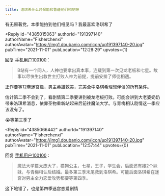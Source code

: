```yaml
---
title: 洛琪希什么时候能和鲁迪他们相见呀
---
```



<Forum groupName="无职转生：到了异..." groupUrl="https://www.douban.com/group/716243/" archivedAt="2025-05-16T14:14:44.355Z">
  <Post
    id="251530556"
    title="洛琪希什么时候能和鲁迪他们相见呀"
    url="https://www.douban.com/group/topic/251530556/?_spm_id=MTkxMzk3MTQw"
    pubTime="2021-11-09"
    highlightUserId="191397140"
  >
有无原著党，本季能拍到他们相见吗？我最喜欢洛琪希了

<Reply
  id="4385015063"
  authorId="191397140"
  authorName="Fisherchenxi"
  authorAvatar="https://img1.doubanio.com/icon/up191397140-20.jpg"
  pubTime="2021-11-01"
  pubLocation="12:28:29"
  upvotes={1}
>
回复 [手机用户100100](https://www.douban.com/people/181688083/)：
> B站有一个同人，人神也要拿出真本事，连载到第一次见龙老板和七星。故事以尽快生出救世主打败人神为前提，提前安排了师徒相遇。

正作要等12卷迷宫篇，男主英雄救美，完美全中洛琪希理想伴侣的所有条件。

估计第二季不会到了，看剧情第二季要讲到被龙老板打败。可能会讲到大老婆奶奶带来洛琪希消息，依靠圣物重新站起来后前往魔法大学。与青梅相认剧情这一季应该没有了。

😭等第三季了
</Reply>

<Reply
  id="4385066442"
  authorId="191397140"
  authorName="Fisherchenxi"
  authorAvatar="https://img1.doubanio.com/icon/up191397140-20.jpg"
  pubTime="2021-11-01"
  pubLocation="12:57:44"
  upvotes={0}
>
回复 [手机用户100100](https://www.douban.com/people/181688083/)：
> 魔法大学篇太庞大了，猫狗公主，七星，王子，学生会，后面还有接2个妹妹，与青梅相认后结婚。最多第三季末尾救到洛琪希。可能后面洛琪希在迷宫对男主全力恋爱攻势都要等第四季。

这下地错了，也是第四季迷宫恋爱剧情
</Reply>
  </Post>
</Forum>
